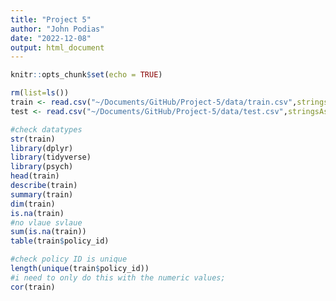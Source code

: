 ```yaml
---
title: "Project 5"
author: "John Podias"
date: "2022-12-08"
output: html_document
---
```


```r
knitr::opts_chunk$set(echo = TRUE)
```



```r
rm(list=ls())
train <- read.csv("~/Documents/GitHub/Project-5/data/train.csv",stringsAsFactors=TRUE)
test <- read.csv("~/Documents/GitHub/Project-5/data/test.csv",stringsAsFactors=TRUE)

#check datatypes
str(train)
library(dplyr)
library(tidyverse)
library(psych)
head(train)
describe(train)
summary(train)
dim(train)
is.na(train)
#no vlaue svlaue
sum(is.na(train))
table(train$policy_id)

#check policy ID is unique
length(unique(train$policy_id))
#i need to only do this with the numeric values;
cor(train)
```


```r

```

